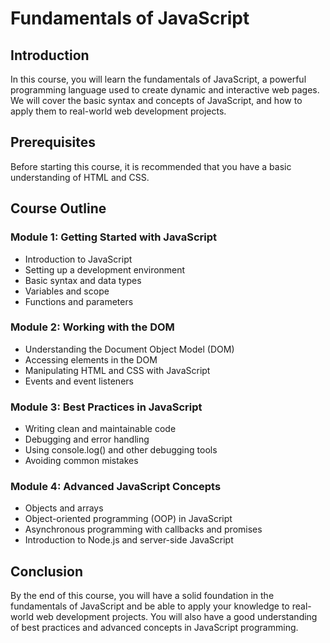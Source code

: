 # Fundamentals of JavaScript

## Introduction

In this course, you will learn the fundamentals of JavaScript, a powerful programming language used to create dynamic and interactive web pages. We will cover the basic syntax and concepts of JavaScript, and how to apply them to real-world web development projects.

## Prerequisites

Before starting this course, it is recommended that you have a basic understanding of HTML and CSS.

## Course Outline

### Module 1: Getting Started with JavaScript

- Introduction to JavaScript
- Setting up a development environment
- Basic syntax and data types
- Variables and scope
- Functions and parameters

### Module 2: Working with the DOM

- Understanding the Document Object Model (DOM)
- Accessing elements in the DOM
- Manipulating HTML and CSS with JavaScript
- Events and event listeners

### Module 3: Best Practices in JavaScript

- Writing clean and maintainable code
- Debugging and error handling
- Using console.log() and other debugging tools
- Avoiding common mistakes

### Module 4: Advanced JavaScript Concepts

- Objects and arrays
- Object-oriented programming (OOP) in JavaScript
- Asynchronous programming with callbacks and promises
- Introduction to Node.js and server-side JavaScript

## Conclusion

By the end of this course, you will have a solid foundation in the fundamentals of JavaScript and be able to apply your knowledge to real-world web development projects. You will also have a good understanding of best practices and advanced concepts in JavaScript programming.
